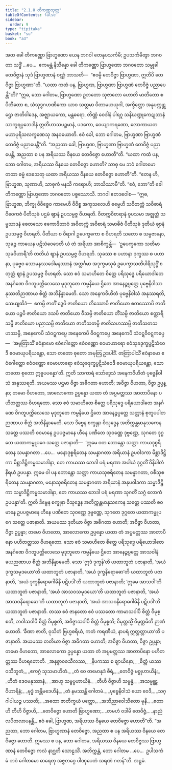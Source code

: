 ```yaml
---
title: "2.1.8 တိကဏ္ဏသုတ္တ"
tableOfContents: false
sidebar:
  order: 9
type: "tipitaka"
basket: "su"
book: "a3"
---
```



<DynamicBreadcrumb />

<Division number="59" book="a3">

<Paragraph number="367" book="a3">
အထ ခေါ တိကဏ္ဏော ဗြာဟ္မဏော ယေန ဘဂဝါ တေနုပသင်္ကမိ; ဥပသင်္ကမိတွာ ဘဂဝတာ သဒ္ဓိံ …ပေ…  ဧကမန္တံ နိသိန္နော ခေါ တိကဏ္ဏော ဗြာဟ္မဏော ဘဂဝတော သမ္မုခါ တေဝိဇ္ဇာနံ သုဒံ ဗြာဟ္မဏာနံ ဝဏ္ဏံ ဘာသတိ—  “ဧဝမ္ပိ တေဝိဇ္ဇာ ဗြာဟ္မဏာ, ဣတိပိ တေဝိဇ္ဇာ ဗြာဟ္မဏာ”တိ.
</Paragraph>

<Paragraph number="368" book="a3">
“ယထာ ကထံ ပန, ဗြာဟ္မဏ, ဗြာဟ္မဏာ ဗြာဟ္မဏံ တေဝိဇ္ဇံ ပညာပေန္တီ”တိ? “ဣဓ, ဘော ဂေါတမ, ဗြာဟ္မဏော ဥဘတော သုဇာတော ဟောတိ မာတိတော စ ပိတိတော စ, သံသုဒ္ဓဂဟဏိကော ယာဝ သတ္တမာ ပိတာမဟယုဂါ, အက္ခိတ္တော အနုပက္ကုဋ္ဌော ဇာတိဝါဒေန, အဇ္ဈာယကော, မန္တဓရော, တိဏ္ဏံ ဝေဒါနံ ပါရဂူ သနိဃဏ္ဍုကေဋုဘာနံ သာက္ခရပ္ပဘေဒါနံ ဣတိဟာသပဉ္စမာနံ, ပဒကော, ဝေယျာကရဏော, လောကာယတမဟာပုရိသလက္ခဏေသု အနဝယောတိ. ဧဝံ ခေါ, ဘော ဂေါတမ, ဗြာဟ္မဏာ ဗြာဟ္မဏံ တေဝိဇ္ဇံ ပညာပေန္တီ”တိ.
</Paragraph>

<Paragraph number="369" book="a3">
“အညထာ ခေါ, ဗြာဟ္မဏ, ဗြာဟ္မဏာ ဗြာဟ္မဏံ တေဝိဇ္ဇံ ပညာပေန္တိ, အညထာ စ ပန အရိယဿ ဝိနယေ တေဝိဇ္ဇော ဟောတီ”တိ. “ယထာ ကထံ ပန, ဘော ဂေါတမ, အရိယဿ ဝိနယေ တေဝိဇ္ဇော ဟောတိ? သာဓု မေ ဘဝံ ဂေါတမော တထာ ဓမ္မံ ဒေသေတု ယထာ အရိယဿ ဝိနယေ တေဝိဇ္ဇော ဟောတီ”တိ. “တေန ဟိ, ဗြာဟ္မဏ, သုဏာဟိ, သာဓုကံ မနသိ ကရောဟိ; ဘာသိဿာမီ”တိ. “ဧဝံ, ဘော”တိ ခေါ တိကဏ္ဏော ဗြာဟ္မဏော ဘဂဝတော ပစ္စဿောသိ. ဘဂဝါ ဧတဒဝေါစ—
</Paragraph>

<Paragraph number="370" book="a3">
“ဣဓ, ဗြာဟ္မဏ, ဘိက္ခု ဝိဝိစ္စေဝ ကာမေဟိ ဝိဝိစ္စ အကုသလေဟိ ဓမ္မေဟိ သဝိတက္ကံ သဝိစာရံ ဝိဝေကဇံ ပီတိသုခံ ပဌမံ ဈာနံ ဥပသမ္ပဇ္ဇ ဝိဟရတိ. ဝိတက္ကဝိစာရာနံ ဝူပသမာ အဇ္ဈတ္တံ သမ္ပသာဒနံ စေတသော ဧကောဒိဘာဝံ အဝိတက္ကံ အဝိစာရံ သမာဓိဇံ ပီတိသုခံ ဒုတိယံ ဈာနံ ဥပသမ္ပဇ္ဇ ဝိဟရတိ. ပီတိယာ စ ဝိရာဂါ ဥပေက္ခကော စ ဝိဟရတိ သတော စ သမ္ပဇာနော, သုခဉ္စ ကာယေန ပဋိသံဝေဒေတိ ယံ တံ အရိယာ အာစိက္ခန္တိ—  ‘ဥပေက္ခကော သတိမာ သုခဝိဟာရီ’တိ တတိယံ ဈာနံ ဥပသမ္ပဇ္ဇ ဝိဟရတိ. သုခဿ စ ပဟာနာ ဒုက္ခဿ စ ပဟာနာ, ပုဗ္ဗေဝ သောမနဿဒေါမနဿာနံ အတ္ထင်္ဂမာ အဒုက္ခမသုခံ ဥပေက္ခာသတိပါရိသုဒ္ဓိံ စတုတ္ထံ ဈာနံ ဥပသမ္ပဇ္ဇ ဝိဟရတိ.
</Paragraph>

<Paragraph number="371" book="a3">
သော ဧဝံ သမာဟိတေ စိတ္တေ ပရိသုဒ္ဓေ ပရိယောဒါတေ အနင်္ဂဏေ ဝိဂတူပက္ကိလေသေ မုဒုဘူတေ ကမ္မနိယေ ဌိတေ အာနေဉ္ဇပ္ပတ္တေ ပုဗ္ဗေနိဝါသာနုဿတိဉာဏာယ စိတ္တံ အဘိနိန္နာမေတိ. သော အနေကဝိဟိတံ ပုဗ္ဗေနိဝါသံ အနုဿရတိ, သေယျထိဒံ—  ဧကမ္ပိ ဇာတိံ ဒွေပိ ဇာတိယော တိဿောပိ ဇာတိယော စတဿောပိ ဇာတိယော ပဉ္စပိ ဇာတိယော ဒသပိ ဇာတိယော ဝီသမ္ပိ ဇာတိယော တိံသမ္ပိ ဇာတိယော စတ္တာရီသမ္ပိ ဇာတိယော ပညာသမ္ပိ ဇာတိယော ဇာတိသတမ္ပိ ဇာတိသဟဿမ္ပိ ဇာတိသတသဟဿမ္ပိ, အနေကေပိ သံဝဋ္ဋကပ္ပေ အနေကေပိ ဝိဝဋ္ဋကပ္ပေ အနေကေပိ သံဝဋ္ဋဝိဝဋ္ဋကပ္ပေ—  ‘အမုတြာသိံ ဧဝံနာမော ဧဝံဂေါတ္တော ဧဝံဝဏ္ဏော ဧဝမာဟာရော ဧဝံသုခဒုက္ခပ္ပဋိသံဝေဒီ ဧဝမာယုပရိယန္တော, သော တတော စုတော အမုတြ ဥဒပါဒိံ. တတြာပါသိံ ဧဝံနာမော ဧဝံဂေါတ္တော ဧဝံဝဏ္ဏော ဧဝမာဟာရော ဧဝံသုခဒုက္ခပ္ပဋိသံဝေဒီ ဧဝမာယုပရိယန္တော, သော တတော စုတော ဣဓူပပန္နော’တိ. ဣတိ သာကာရံ သော်ဒ္ဒေသံ အနေကဝိဟိတံ ပုဗ္ဗေနိဝါသံ အနုဿရတိ. အယမဿ ပဌမာ ဝိဇ္ဇာ အဓိဂတာ ဟောတိ; အဝိဇ္ဇာ ဝိဟတာ, ဝိဇ္ဇာ ဥပ္ပန္နာ; တမော ဝိဟတော, အာလောကော ဥပ္ပန္နော ယထာ တံ အပ္ပမတ္တဿ အာတာပိနော ပဟိတတ္တဿ ဝိဟရတော.
</Paragraph>

<Paragraph number="372" book="a3">
သော ဧဝံ သမာဟိတေ စိတ္တေ ပရိသုဒ္ဓေ ပရိယောဒါတေ အနင်္ဂဏေ ဝိဂတူပက္ကိလေသေ မုဒုဘူတေ ကမ္မနိယေ ဌိတေ အာနေဉ္ဇပ္ပတ္တေ သတ္တာနံ စုတူပပါတဉာဏာယ စိတ္တံ အဘိနိန္နာမေတိ. သော ဒိဗ္ဗေန စက္ခုနာ ဝိသုဒ္ဓေန အတိက္ကန္တမာနုသကေန သတ္တေ ပဿတိ စဝမာနေ ဥပပဇ္ဇမာနေ ဟီနေ ပဏီတေ သုဝဏ္ဏေ ဒုဗ္ဗဏ္ဏေ, သုဂတေ ဒုဂ္ဂတေ ယထာကမ္မူပဂေ သတ္တေ ပဇာနာတိ—  ‘ဣမေ ဝတ ဘောန္တော သတ္တာ ကာယဒုစ္စရိတေန သမန္နာဂတာ …ပေ…  မနောဒုစ္စရိတေန သမန္နာဂတာ အရိယာနံ ဥပဝါဒကာ မိစ္ဆာဒိဋ္ဌိကာ မိစ္ဆာဒိဋ္ဌိကမ္မသမာဒါနာ, တေ ကာယဿ ဘေဒါ ပရံ မရဏာ အပါယံ ဒုဂ္ဂတိံ ဝိနိပါတံ နိရယံ ဥပပန္နာ. ဣမေ ဝါ ပန ဘောန္တော သတ္တာ ကာယသုစရိတေန သမန္နာဂတာ, ဝစီသုစရိတေန သမန္နာဂတာ, မနောသုစရိတေန သမန္နာဂတာ အရိယာနံ အနုပဝါဒကာ သမ္မာဒိဋ္ဌိကာ သမ္မာဒိဋ္ဌိကမ္မသမာဒါနာ, တေ ကာယဿ ဘေဒါ ပရံ မရဏာ သုဂတိံ သဂ္ဂံ လောကံ ဥပပန္နာ’တိ. ဣတိ ဒိဗ္ဗေန စက္ခုနာ ဝိသုဒ္ဓေန အတိက္ကန္တမာနုသကေန သတ္တေ ပဿတိ စဝမာနေ ဥပပဇ္ဇမာနေ ဟီနေ ပဏီတေ သုဝဏ္ဏေ ဒုဗ္ဗဏ္ဏေ, သုဂတေ ဒုဂ္ဂတေ ယထာကမ္မူပဂေ သတ္တေ ပဇာနာတိ. အယမဿ ဒုတိယာ ဝိဇ္ဇာ အဓိဂတာ ဟောတိ; အဝိဇ္ဇာ ဝိဟတာ, ဝိဇ္ဇာ ဥပ္ပန္နာ; တမော ဝိဟတော, အာလောကော ဥပ္ပန္နော ယထာ တံ အပ္ပမတ္တဿ အာတာပိနော ပဟိတတ္တဿ ဝိဟရတော.
</Paragraph>

<Paragraph number="373" book="a3">
သော ဧဝံ သမာဟိတေ စိတ္တေ ပရိသုဒ္ဓေ ပရိယောဒါတေ အနင်္ဂဏေ ဝိဂတူပက္ကိလေသေ မုဒုဘူတေ ကမ္မနိယေ ဌိတေ အာနေဉ္ဇပ္ပတ္တေ အာသဝါနံ ခယဉာဏာယ စိတ္တံ အဘိနိန္နာမေတိ. သော ‘ဣဒံ ဒုက္ခန်’တိ ယထာဘူတံ ပဇာနာတိ, ‘အယံ ဒုက္ခသမုဒယော’တိ ယထာဘူတံ ပဇာနာတိ, ‘အယံ ဒုက္ခနိရောဓော’တိ ယထာဘူတံ ပဇာနာတိ, ‘အယံ ဒုက္ခနိရောဓဂါမိနီ ပဋိပဒါ’တိ ယထာဘူတံ ပဇာနာတိ; ‘ဣမေ အာသဝါ’တိ ယထာဘူတံ ပဇာနာတိ, ‘အယံ အာသဝသမုဒယော’တိ ယထာဘူတံ ပဇာနာတိ, ‘အယံ အာသဝနိရောဓော’တိ ယထာဘူတံ ပဇာနာတိ, ‘အယံ အာသဝနိရောဓဂါမိနီ ပဋိပဒါ’တိ ယထာဘူတံ ပဇာနာတိ. တဿ ဧဝံ ဇာနတော ဧဝံ ပဿတော ကာမာသဝါပိ စိတ္တံ ဝိမုစ္စတိ, ဘဝါသဝါပိ စိတ္တံ ဝိမုစ္စတိ, အဝိဇ္ဇာသဝါပိ စိတ္တံ ဝိမုစ္စတိ; ဝိမုတ္တသ္မိံ ဝိမုတ္တမိတိ ဉာဏံ ဟောတိ. ‘ခီဏာ ဇာတိ, ဝုသိတံ ဗြဟ္မစရိယံ, ကတံ ကရဏီယံ, နာပရံ ဣတ္ထတ္တာယာ’တိ ပဇာနာတိ. အယမဿ တတိယာ ဝိဇ္ဇာ အဓိဂတာ ဟောတိ; အဝိဇ္ဇာ ဝိဟတာ, ဝိဇ္ဇာ ဥပ္ပန္နာ; တမော ဝိဟတော, အာလောကော ဥပ္ပန္နော ယထာ တံ အပ္ပမတ္တဿ အာတာပိနော ပဟိတတ္တဿ ဝိဟရတောတိ.
</Paragraph>

<Paragraph number="374" type="verses" book="a3">
_အနုစ္စာဝစသီလဿ,_  
_နိပကဿ စ ဈာယိနော;_  
_စိတ္တံ ယဿ ဝသီဘူတံ,_  
_ဧကဂ္ဂံ သုသမာဟိတံ._  

</Paragraph>

<Paragraph number="375" type="verses" book="a3">
_တံ ဝေ တမောနုဒံ ဓီရံ,_  
_တေဝိဇ္ဇံ မစ္စုဟာယိနံ;_  
_ဟိတံ ဒေဝမနုဿာနံ,_  
_အာဟု သဗ္ဗပ္ပဟာယိနံ._  

</Paragraph>

<Paragraph number="376" type="verses" book="a3">
_တီဟိ ဝိဇ္ဇာဟိ သမ္ပန္နံ,_  
_အသမ္မူဠှဝိဟာရိနံ;_  
_ဗုဒ္ဓံ အန္တိမဒေဟိနံ,_  
_တံ နမဿန္တိ ဂေါတမံ._  

</Paragraph>

<Paragraph number="377" type="verses" book="a3">
_ပုဗ္ဗေနိဝါသံ ယော ဝေဒီ,_  
_သဂ္ဂါပါယဉ္စ ပဿတိ;_  
_အထော ဇာတိက္ခယံ ပတ္တော,_  
_အဘိညာဝေါသိတော မုနိ._  

</Paragraph>

<Paragraph number="378" type="verses" book="a3">
_ဧတာဟိ တီဟိ ဝိဇ္ဇာဟိ,_  
_တေဝိဇ္ဇော ဟောတိ ဗြာဟ္မဏော;_  
_တမဟံ ဝဒါမိ တေဝိဇ္ဇံ,_  
_နာညံ လပိတလာပနန္တိ._  

</Paragraph>

<Paragraph number="379" book="a3">
ဧဝံ ခေါ, ဗြာဟ္မဏ, အရိယဿ ဝိနယေ တေဝိဇ္ဇော ဟောတီ”တိ. “အညထာ, ဘော ဂေါတမ, ဗြာဟ္မဏာနံ တေဝိဇ္ဇော, အညထာ စ ပန အရိယဿ ဝိနယေ တေဝိဇ္ဇော ဟောတိ. ဣမဿ စ ပန, ဘော ဂေါတမ, အရိယဿ ဝိနယေ တေဝိဇ္ဇဿ ဗြာဟ္မဏာနံ တေဝိဇ္ဇော ကလံ နာဂ္ဃတိ သောဠသိံ.
</Paragraph>

<Paragraph number="380" book="a3">
အဘိက္ကန္တံ, ဘော ဂေါတမ …ပေ…  ဥပါသကံ မံ ဘဝံ ဂေါတမော ဓာရေတု အဇ္ဇတဂ္ဂေ ပါဏုပေတံ သရဏံ ဂတန်”တိ.

</Paragraph>
</Division>

<Paragraph number="381" type="center" book="a3">
အဋ္ဌမံ.
</Paragraph>